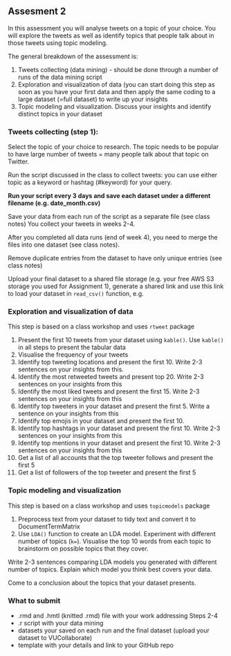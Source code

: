 ## Assesment 2

In this assessment you will analyse tweets on a topic of your choice. You will explore the tweets as well as identify topics that people talk about in those tweets using topic modeling.

The general breakdown of the assessment is:

1. Tweets collecting (data mining) - should be done through a number of runs of the data mining script
2. Exploration and visualization of data (you can start doing this step as soon as you have your first data and then apply the same coding to a large dataset (=full dataset) to write up your insights
3. Topic modeling and visualization. Discuss your insights and identify distinct topics in your dataset

###  Tweets collecting (step 1):

Select the topic of your choice to research. The topic needs to be popular to have large number of tweets = many people talk about that topic on Twitter.

Run the script discussed in the class to collect tweets: you can use either topic as a keyword or hashtag (#keyword) for your query.

**Run your script every 3 days and save each dataset under a different filename (e.g. date_month.csv)**

Save your data from each run of the script as a separate file (see class notes)
You collect your tweets in weeks 2-4.

After you completed all data runs (end of week 4), you need to merge the files into one dataset (see class notes).

Remove duplicate entries from the dataset to have only unique entries (see class notes)

Upload your final dataset to a shared file storage (e.g. your free AWS S3 storage you used for Assignment 1), generate a shared link and use this link to load your dataset in `read_csv()` function, e.g.

### Exploration and visualization of data

This step is based on a class workshop and uses `rtweet` package

1. Present the first 10 tweets from your dataset using `kable()`. Use `kable()` in all steps to present the tabular data
2. Visualise the frequency of your tweets
3. Identify top tweeting locations and present the first 10. Write 2-3 sentences on your insights from this.
4. Identify the most retweeted tweets and present top 20. Write 2-3 sentences on your insights from this
5. Identify the most liked tweets and present the first 15. Write 2-3 sentences on your insights from this
6. Identify top tweeters in your dataset and present the first 5. Write a sentence on your insights from this
7. Identify top emojis in your dataset and present the first 10.
8. Identify top hashtags in your dataset and present the first 10. Write 2-3 sentences on your insights from this
9. Identify top mentions in your dataset and present the first 10. Write 2-3 sentences on your insights from this
10. Get a list of all accounts that the top tweeter follows and present the first 5
11. Get a list of followers of the top tweeter and present the first 5

### Topic modeling and visualization

This step is based on a class workshop and uses `topicmodels` package

1. Preprocess text from your dataset to tidy text and convert it to DocumentTermMatrix
2. Use `LDA()` function to create an LDA model. Experiment with different number of topics (`k=`).
Visualise the top 10 words from each topic to brainstorm on possible topics that they cover.

Write 2-3 sentences comparing LDA models you generated with different number of topics. Explain which model you think best covers your data. 

Come to a conclusion about the topics that your dataset presents.

### What to submit

- .rmd and .hmtl (knitted .rmd) file with your work addressing Steps 2-4
-  .r script with your data mining
-  datasets your saved on each run and the final dataset (upload your dataset to VUCollaborate)
-  template with your details and link to your GitHub repo
